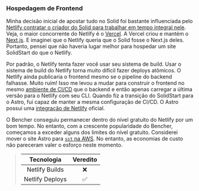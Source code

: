 ### Hospedagem de Frontend

Minha decisão inicial de apostar tudo no Solid foi bastante influenciada pelo
[Netlify contratar o criador do Solid para trabalhar em tempo integral nele][dev to netlify].
Veja, o maior concorrente do Netlify é o [Vercel][vercel].
A Vercel criou e mantém o [Next.js][next js github].
E imaginei que o Netlify queria que o Solid fosse o Next.js deles.
Portanto, pensei que não haveria lugar melhor para hospedar um site SolidStart do que o Netlify.

Por padrão, o Netlify tenta fazer você usar seu sistema de build.
Usar o sistema de build do Netlify torna muito difícil fazer deploys atômicos.
O Netlify ainda publicaria o frontend mesmo se o pipeline do backend falhasse.
Muito ruim!
Isso me levou a mudar para construir o frontend no mesmo [ambiente de CI/CD][continuous integration] que o backend
e então apenas carregar a última versão para o Netlify com seu CLI.
Quando fiz a transição do SolidStart para o Astro,
fui capaz de manter a mesma configuração de CI/CD.
O Astro possui uma [integração de Netlify][astro netlify] oficial.

O Bencher conseguiu permanecer dentro do nível gratuito do Netlify por um bom tempo.
No entanto, com a crescente popularidade do Bencher,
começamos a exceder alguns dos limites do nível gratuito.
Considerei mover o site Astro para [`sst` na AWS][sst aws astro].
No entanto, as economias de custo não pareceram valer o esforço neste momento.

> |   Tecnologia    | Veredito |
> | :-------------: | :------: |
> | Netlify Builds  |    ❌    |
> | Netlify Deploys |    ✅    |

[dev to netlify]: https://dev.to/ryansolid/when-netlify-asks-you-to-full-time-oss-you-say-yes-5ccf
[vercel]: https://vercel.com/
[next js github]: https://github.com/vercel/next.js
[continuous integration]: #continuous-integration
[astro netlify]: https://docs.astro.build/pt/guides/integrations-guide/netlify/
[sst aws astro]: https://sst.dev/docs/component/aws/astro/
